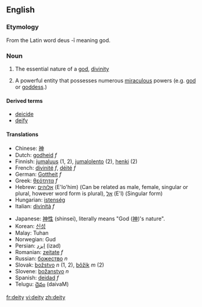 ==English==

===Etymology===
From the Latin word deus -ī meaning god.

===Noun===
{{en-noun-reg-y|deit|y}}

# {{cattag|religion|God}} The essential nature of a [[god]], [[divinity]]
# {{cattag|religion|God}} A powerful entity that possesses numerous [[miraculous]] powers (e.g. [[god]] or [[goddess]].)

====Derived terms====
*[[deicide]]
*[[deify]]

====Translations====
{{top}}
*Chinese: [[神]]
*Dutch: [[godheid]] ''f''
*Finnish: [[jumaluus]] (1, 2), [[jumalolento]] (2), [[henki]] (2)
*French: [[divinité]] ''f'', [[déité]] ''f''
*German: [[Gottheit]] ''f''
*Greek: [[θεότητα]] ''f''
*Hebrew: [[אלוהים]] (E'lo'him) (Can be related as male, female, singular or plural, however word form is plural), [[אל]] (E'l) (Singular form)
*Hungarian: [[istenség]]
*Italian: [[divinità]] ''f''
{{mid}}
*Japanese: [[神性]] (shinsei), literally means "God ([[神]])'s nature".
*Korean: [[신성]]
*Malay: Tuhan
*Norwegian: Gud
*Persian: [[ایزد]] (izad)
*Romanian: [[zeitate]] ''f''
*Russian: [[божество]] ''n''
*Slovak: [[božstvo]] ''n'' (1, 2), [[bôžik]] ''m'' (2)
*Slovene: [[božanstvo]] ''n''
*Spanish: [[deidad]] ''f''
*Telugu: [[దైవం]] (daivaM)
{{bottom}}

[[fr:deity]]
[[vi:deity]]
[[zh:deity]]